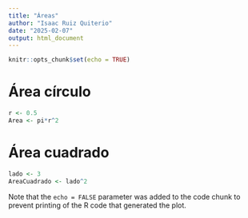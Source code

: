 ```yaml
---
title: "Áreas"
author: "Isaac Ruiz Quiterio"
date: "2025-02-07"
output: html_document
---
```


```r
knitr::opts_chunk$set(echo = TRUE)
```

# Área círculo

```r
r <- 0.5
Area <- pi*r^2
```

# Área cuadrado

```r
lado <- 3
AreaCuadrado <- lado^2
```

Note that the `echo = FALSE` parameter was added to the code chunk to prevent printing of the R code that generated the plot.

